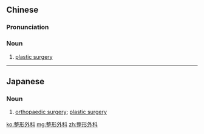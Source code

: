 ==Chinese==
{{zh-forms|type=22}}

===Pronunciation===
{{zh-pron
|m=zhěngxíng wàikē
|cat=n
}}

===Noun===
{{zh-noun}}

# [[plastic surgery]]

----

==Japanese==
{{ja-kanjitab|整|形|外|科}}

===Noun===
{{ja-noun|せいけいげか}}

# [[orthopaedic surgery]]; [[plastic surgery]]

[[ko:整形外科]]
[[mg:整形外科]]
[[zh:整形外科]]